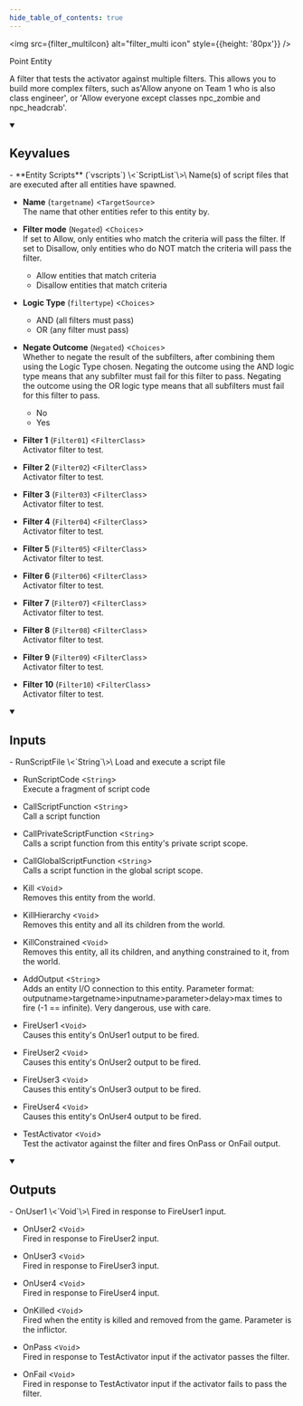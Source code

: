 ```yaml
---
hide_table_of_contents: true
---
```


<!---
!!!!!!
THIS PAGE IS AUTOGENERATED FROM GAME FGD DEFINITIONS!
DO NOT EDIT MANUALLY!
!!!!!!

In order to make edits, you can make an annotation file in /fgd_dump_overrides
-->



<img src={filter_multiIcon} alt="filter_multi icon" style={{height: '80px'}} />

Point Entity

A filter that tests the activator against multiple filters. This allows you to build more complex filters, such as'Allow anyone on Team 1 who is also class engineer', or 'Allow everyone except classes npc_zombie and npc_headcrab'.

<details open>
<summary><h2>Keyvalues</h2></summary>
- **Entity Scripts** (`vscripts`) \<`ScriptList`\>\
Name(s) of script files that are executed after all entities have spawned.

- **Name** (`targetname`) \<`TargetSource`\>\
The name that other entities refer to this entity by.

- **Filter mode** (`Negated`) \<`Choices`\>\
If set to Allow, only entities who match the criteria will pass the filter. If set to Disallow, only entities who do NOT match the criteria will pass the filter.
  - Allow entities that match criteria 
  - Disallow entities that match criteria 


- **Logic Type** (`filtertype`) \<`Choices`\>
  - AND (all filters must pass) 
  - OR (any filter must pass) 


- **Negate Outcome** (`Negated`) \<`Choices`\>\
Whether to negate the result of the subfilters, after combining them using the Logic Type chosen.
Negating the outcome using the AND logic type means that any subfilter must fail for this filter to pass.
Negating the outcome using the OR logic type means that all subfilters must fail for this filter to pass.
  - No 
  - Yes 


- **Filter 1** (`Filter01`) \<`FilterClass`\>\
Activator filter to test.

- **Filter 2** (`Filter02`) \<`FilterClass`\>\
Activator filter to test.

- **Filter 3** (`Filter03`) \<`FilterClass`\>\
Activator filter to test.

- **Filter 4** (`Filter04`) \<`FilterClass`\>\
Activator filter to test.

- **Filter 5** (`Filter05`) \<`FilterClass`\>\
Activator filter to test.

- **Filter 6** (`Filter06`) \<`FilterClass`\>\
Activator filter to test.

- **Filter 7** (`Filter07`) \<`FilterClass`\>\
Activator filter to test.

- **Filter 8** (`Filter08`) \<`FilterClass`\>\
Activator filter to test.

- **Filter 9** (`Filter09`) \<`FilterClass`\>\
Activator filter to test.

- **Filter 10** (`Filter10`) \<`FilterClass`\>\
Activator filter to test.


 </details>
<details open>
<summary><h2>Inputs</h2></summary>
- RunScriptFile \<`String`\>\
Load and execute a script file

- RunScriptCode \<`String`\>\
Execute a fragment of script code

- CallScriptFunction \<`String`\>\
Call a script function

- CallPrivateScriptFunction \<`String`\>\
Calls a script function from this entity's private script scope.

- CallGlobalScriptFunction \<`String`\>\
Calls a script function in the global script scope.

- Kill \<`Void`\>\
Removes this entity from the world.

- KillHierarchy \<`Void`\>\
Removes this entity and all its children from the world.

- KillConstrained \<`Void`\>\
Removes this entity, all its children, and anything constrained to it, from the world.

- AddOutput \<`String`\>\
Adds an entity I/O connection to this entity. Parameter format: outputname&gt;targetname>inputname&gt;parameter&gt;delay&gt;max times to fire (-1 == infinite). Very dangerous, use with care.

- FireUser1 \<`Void`\>\
Causes this entity's OnUser1 output to be fired.

- FireUser2 \<`Void`\>\
Causes this entity's OnUser2 output to be fired.

- FireUser3 \<`Void`\>\
Causes this entity's OnUser3 output to be fired.

- FireUser4 \<`Void`\>\
Causes this entity's OnUser4 output to be fired.

- TestActivator \<`Void`\>\
Test the activator against the filter and fires OnPass or OnFail output.


 </details>
<details open>
<summary><h2>Outputs</h2></summary>
- OnUser1 \<`Void`\>\
Fired in response to FireUser1 input.

- OnUser2 \<`Void`\>\
Fired in response to FireUser2 input.

- OnUser3 \<`Void`\>\
Fired in response to FireUser3 input.

- OnUser4 \<`Void`\>\
Fired in response to FireUser4 input.

- OnKilled \<`Void`\>\
Fired when the entity is killed and removed from the game. Parameter is the inflictor.

- OnPass \<`Void`\>\
Fired in response to TestActivator input if the activator passes the filter.

- OnFail \<`Void`\>\
Fired in response to TestActivator input if the activator fails to pass the filter.


 </details>